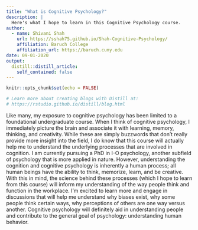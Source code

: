 ```yaml
---
title: "What is Cognitive Psychology?"
description: |
  Here's what I hope to learn in this Cognitive Psychology course.
author:
  - name: Shivani Shah
    url: https://sshah75.github.io/Shah-Cognitive-Psychology/
    affiliation: Baruch College
    affiliation_url: https://baruch.cuny.edu
date: 09-01-2020
output:
  distill::distill_article:
    self_contained: false
---
```


```r
knitr::opts_chunk$set(echo = FALSE)

# Learn more about creating blogs with Distill at:
# https://rstudio.github.io/distill/blog.html

```

Like many, my exposure to cognitive psychology has been limited to a foundational undergraduate course. When I think of cognitive psychology, I immediately picture the brain and associate it with learning, memory, thinking, and creativity. While these are simply buzzwords that don't really provide more insight into the field, I do know that this course will actually help me to understand the underlying processes that are involved in cognition. I am currently pursuing a PhD in I-O psychology, another subfield of psychology that is more applied in nature. However, understanding the cognition and cognitive psychology is inherently a human process; all human beings have the ability to think, memorize, learn, and be creative. With this in mind, the science behind these processes (which I hope to learn from this course) will inform my understanding of the way people think and function in the workplace. I'm excited to learn more and engage in discussions that will help me understand why biases exist, why some people think certain ways, why perceptions of others are one way versus another. Cognitive psychology will definitely aid in understanding people and contribute to the general goal of psychology: understanding human behavior. 
